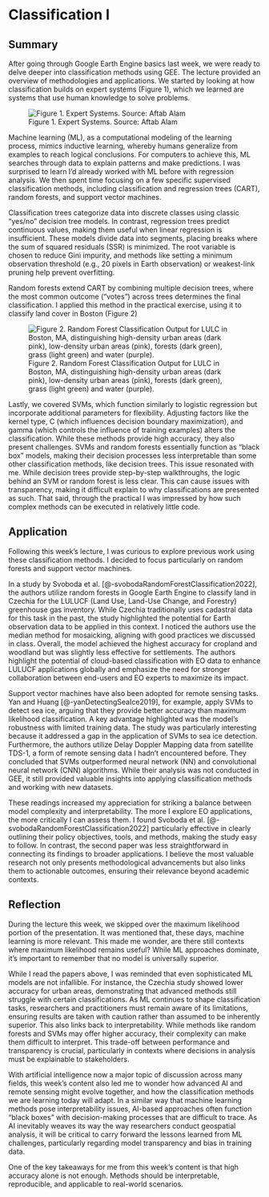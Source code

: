 # Classification I

## Summary

After going through Google Earth Engine basics last week, we were ready to delve deeper into classification methods using GEE. The lecture provided an overview of methodologies and applications. We started by looking at how classification builds on expert systems (Figure 1), which we learned are systems that use human knowledge to solve problems.

![Figure 1. Expert Systems. Source: Aftab Alam](images/expertsyst.jpg)

Machine learning (ML), as a computational modeling of the learning process, mimics inductive learning, whereby humans generalize from examples to reach logical conclusions. For computers to achieve this, ML searches through data to explain patterns and make predictions. I was surprised to learn I’d already worked with ML before with regression analysis. We then spent time focusing on a few specific supervised classification methods, including classification and regression trees (CART), random forests, and support vector machines.

Classification trees categorize data into discrete classes using classic “yes/no” decision tree models. In contrast, regression trees predict continuous values, making them useful when linear regression is insufficient. These models divide data into segments, placing breaks where the sum of squared residuals (SSR) is minimized. The root variable is chosen to reduce Gini impurity, and methods like setting a minimum observation threshold (e.g., 20 pixels in Earth observation) or weakest-link pruning help prevent overfitting.

Random forests extend CART by combining multiple decision trees, where the most common outcome (“votes”) across trees determines the final classification. I applied this method in the practical exercise, using it to classify land cover in Boston (Figure 2)

![Figure 2. Random Forest Classification Output for LULC in Boston, MA, distinguishing high-density urban areas (dark pink), low-density urban areas (pink), forests (dark green), grass (light green) and water (purple).](images/boston.png)

Lastly, we covered SVMs, which function similarly to logistic regression but incorporate additional parameters for flexibility. Adjusting factors like the kernel type, C (which influences decision boundary maximization), and gamma (which controls the influence of training examples) alters the classification. While these methods provide high accuracy, they also present challenges. SVMs and random forests essentially function as “black box” models, making their decision processes less interpretable than some other classification methods, like decision trees. This issue resonated with me. While decision trees provide step-by-step walkthroughs, the logic behind an SVM or random forest is less clear. This can cause issues with transparency, making it difficult explain to why classifications are presented as such. That said, through the practical I was impressed by how such complex methods can be executed in relatively little code.

## Application

Following this week’s lecture, I was curious to explore previous work using these classification methods. I decided to focus particularly on random forests and support vector machines.

In a study by Svoboda et al. [@-svobodaRandomForestClassification2022], the authors utilize random forests in Google Earth Engine to classify land in Czechia for the LULUCF (Land Use, Land-Use Change, and Forestry) greenhouse gas inventory. While Czechia traditionally uses cadastral data for this task in the past, the study highlighted the potential for Earth observation data to be applied in this context. I noticed the authors use the median method for mosaicking, aligning with good practices we discussed in class. Overall, the model achieved the highest accuracy for cropland and woodland but was slightly less effective for settlements. The authors highlight the potential of cloud-based classification with EO data to enhance LULUCF applications globally and emphasize the need for stronger collaboration between end-users and EO experts to maximize its impact.

Support vector machines have also been adopted for remote sensing tasks. Yan and Huang [@-yanDetectingSeaIce2019], for example, apply SVMs to detect sea ice, arguing that they provide better accuracy than maximum likelihood classification. A key advantage highlighted was the model's robustness with limited training data. The study was particularly interesting because it addressed a gap in the application of SVMs to sea ice detection. Furthermore, the authors utilize Delay Doppler Mapping data from satellite TDS-1, a form of remote sensing data I hadn’t encountered before. They concluded that SVMs outperformed neural network (NN) and convolutional neural network (CNN) algorithms. While their analysis was not conducted in GEE, it still provided valuable insights into applying classification methods and working with new datasets.

These readings increased my appreciation for striking a balance between model complexity and interpretability. The more I explore EO applications, the more critically I can assess them. I found Svoboda et al. [@-svobodaRandomForestClassification2022] particularly effective in clearly outlining their policy objectives, tools, and methods, making the study easy to follow. In contrast, the second paper was less straightforward in connecting its findings to broader applications. I believe the most valuable research not only presents methodological advancements but also links them to actionable outcomes, ensuring their relevance beyond academic contexts.

## Reflection

During the lecture this week, we skipped over the maximum likelihood portion of the presentation. It was mentioned that, these days, machine learning is more relevant. This made me wonder, are there still contexts where maximum likelihood remains useful? While ML approaches dominate, it’s important to remember that no model is universally superior.

While I read the papers above, I was reminded that even sophisticated ML models are not infallible. For instance, the Czechia study showed lower accuracy for urban areas, demonstrating that advanced methods still struggle with certain classifications. As ML continues to shape classification tasks, researchers and practitioners must remain aware of its limitations, ensuring results are taken with caution rather than assumed to be inherently superior. This also links back to interpretability. While methods like random forests and SVMs may offer higher accuracy, their complexity can make them difficult to interpret. This trade-off between performance and transparency is crucial, particularly in contexts where decisions in analysis must be explainable to stakeholders.

With artificial intelligence now a major topic of discussion across many fields, this week’s content also led me to wonder how advanced AI and remote sensing might evolve together, and how the classification methods we are learning today will adapt. In a similar way that machine learning methods pose interpretability issues, AI-based approaches often function "black boxes" with decision-making processes that are difficult to trace. As AI inevitably weaves its way the way researchers conduct geospatial analysis, it will be critical to carry forward the lessons learned from ML challenges, particularly regarding model transparency and bias in training data.

One of the key takeaways for me from this week's content is that high accuracy alone is not enough. Methods should be interpretable, reproducible, and applicable to real-world scenarios.

